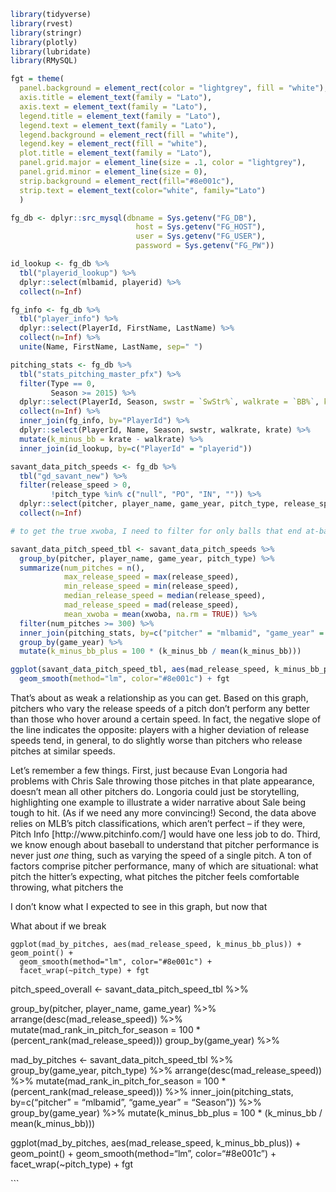 ```r


library(tidyverse)
library(rvest)
library(stringr)
library(plotly)
library(lubridate)
library(RMySQL)

fgt = theme(
  panel.background = element_rect(color = "lightgrey", fill = "white"),
  axis.title = element_text(family = "Lato"),
  axis.text = element_text(family = "Lato"),
  legend.title = element_text(family = "Lato"),
  legend.text = element_text(family = "Lato"),
  legend.background = element_rect(fill = "white"),
  legend.key = element_rect(fill = "white"),
  plot.title = element_text(family = "Lato"),
  panel.grid.major = element_line(size = .1, color = "lightgrey"),
  panel.grid.minor = element_line(size = 0),
  strip.background = element_rect(fill="#8e001c"),
  strip.text = element_text(color="white", family="Lato")
  )

fg_db <- dplyr::src_mysql(dbname = Sys.getenv("FG_DB"), 
                            host = Sys.getenv("FG_HOST"), 
                            user = Sys.getenv("FG_USER"),
                            password = Sys.getenv("FG_PW"))


```

```r
id_lookup <- fg_db %>%
  tbl("playerid_lookup") %>%
  dplyr::select(mlbamid, playerid) %>%
  collect(n=Inf)

fg_info <- fg_db %>%
  tbl("player_info") %>%
  dplyr::select(PlayerId, FirstName, LastName) %>%
  collect(n=Inf) %>%
  unite(Name, FirstName, LastName, sep=" ")

pitching_stats <- fg_db %>%
  tbl("stats_pitching_master_pfx") %>%
  filter(Type == 0,
         Season >= 2015) %>%
  dplyr::select(PlayerId, Season, swstr = `SwStr%`, walkrate = `BB%`, krate = `K%`) %>%
  collect(n=Inf) %>%
  inner_join(fg_info, by="PlayerId") %>%
  dplyr::select(PlayerId, Name, Season, swstr, walkrate, krate) %>%
  mutate(k_minus_bb = krate - walkrate) %>%
  inner_join(id_lookup, by=c("PlayerId" = "playerid"))

savant_data_pitch_speeds <- fg_db %>%
  tbl("gd_savant_new") %>%
  filter(release_speed > 0,
         !pitch_type %in% c("null", "PO", "IN", "")) %>%
  dplyr::select(pitcher, player_name, game_year, pitch_type, release_speed, xwoba) %>%
  collect(n=Inf)

```






```r

# to get the true xwoba, I need to filter for only balls that end at-bats, and add .69 and .72 as needed

savant_data_pitch_speed_tbl <- savant_data_pitch_speeds %>%
  group_by(pitcher, player_name, game_year, pitch_type) %>%
  summarize(num_pitches = n(),
            max_release_speed = max(release_speed),
            min_release_speed = min(release_speed),
            median_release_speed = median(release_speed),
            mad_release_speed = mad(release_speed),
            mean_xwoba = mean(xwoba, na.rm = TRUE)) %>%
  filter(num_pitches >= 300) %>%
  inner_join(pitching_stats, by=c("pitcher" = "mlbamid", "game_year" = "Season")) %>%
  group_by(game_year) %>%
  mutate(k_minus_bb_plus = 100 * (k_minus_bb / mean(k_minus_bb)))

ggplot(savant_data_pitch_speed_tbl, aes(mad_release_speed, k_minus_bb_plus)) + geom_point() + 
  geom_smooth(method="lm", color="#8e001c") + fgt
```

That's about as weak a relationship as you can get. Based on this graph, pitchers who vary the release speeds of a pitch don't perform any better than those who hover around a certain speed. In fact, the negative slope of the line indicates the opposite: players with a higher deviation of release speeds tend, in general, to do slightly worse than pitchers who release pitches at similar speeds.

Let's remember a few things. First, just because Evan Longoria had problems with Chris Sale throwing those pitches in that plate appearance, doesn't mean all other pitchers do. Longoria could just be storytelling, highlighting one example to illustrate a wider narrative about Sale being tough to hit. (As if we need any more convincing!) Second, the data above relies on MLB's pitch classifications, which aren't perfect -- if they were, Pitch Info [http://www.pitchinfo.com/] would have one less job to do. Third, we know enough about baseball to understand that pitcher performance is never just _one_ thing, such as varying the speed of a single pitch. A ton of factors comprise pitcher performance, many of which are situational: what pitch the hitter's expecting, what pitches the pitcher feels comfortable throwing, what pitchers the

I don't know what I expected to see in this graph, but now that 

What about if we break 

```{}
ggplot(mad_by_pitches, aes(mad_release_speed, k_minus_bb_plus)) + geom_point() + 
  geom_smooth(method="lm", color="#8e001c") +
  facet_wrap(~pitch_type) + fgt
```


pitch_speed_overall <- savant_data_pitch_speed_tbl %>%
  
  group_by(pitcher, player_name, game_year) %>%
  arrange(desc(mad_release_speed)) %>%
  mutate(mad_rank_in_pitch_for_season = 100 * (percent_rank(mad_release_speed)))
  group_by(game_year) %>%
  
  
  
mad_by_pitches <- savant_data_pitch_speed_tbl %>%  
  group_by(game_year, pitch_type) %>%
  arrange(desc(mad_release_speed)) %>%
  mutate(mad_rank_in_pitch_for_season = 100 * (percent_rank(mad_release_speed))) %>%
  inner_join(pitching_stats, by=c("pitcher" = "mlbamid", "game_year" = "Season")) %>%
  group_by(game_year) %>%
  mutate(k_minus_bb_plus = 100 * (k_minus_bb / mean(k_minus_bb)))


ggplot(mad_by_pitches, aes(mad_release_speed, k_minus_bb_plus)) + geom_point() + 
  geom_smooth(method="lm", color="#8e001c") +
  facet_wrap(~pitch_type) + fgt

```